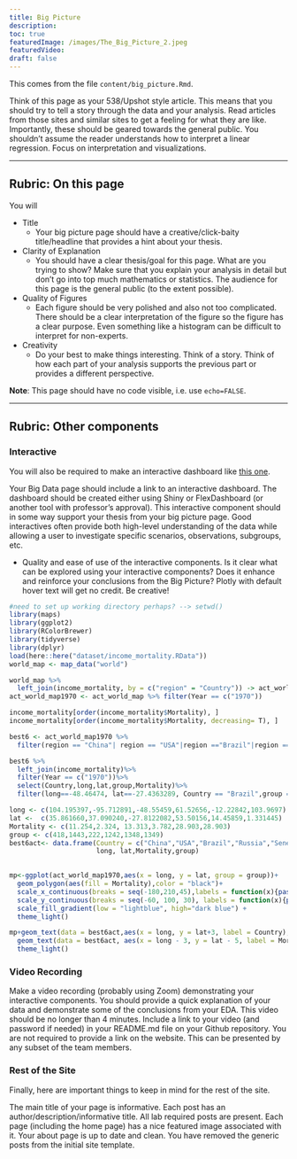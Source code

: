 ```yaml
---
title: Big Picture
description:
toc: true
featuredImage: /images/The_Big_Picture_2.jpeg
featuredVideo:
draft: false
---
```


This comes from the file `content/big_picture.Rmd`.

Think of this page as your 538/Upshot style article. This means that you should try to tell a story through the data and your analysis. Read articles from those sites and similar sites to get a feeling for what they are like. Importantly, these should be geared towards the general public. You shouldn't assume the reader understands how to interpret a linear regression. Focus on interpretation and visualizations.

---

## Rubric: On this page

You will



* Title
  * Your big picture page should have a creative/click-baity title/headline that provides a hint about your thesis.
* Clarity of Explanation
  * You should have a clear thesis/goal for this page. What are you trying to show? Make sure that you explain your analysis in detail but don't go into top much mathematics or statistics. The audience for this page is the general public (to the extent possible).
* Quality of Figures
  * Each figure should be very polished and also not too complicated. There should be a clear interpretation of the figure so the figure has a clear purpose. Even something like a histogram can be difficult to interpret for non-experts.
* Creativity
  * Do your best to make things interesting. Think of a story. Think of how each part of your analysis supports the previous part or provides a different perspective.
  
**Note**: This page should have no code visible, i.e. use `echo=FALSE`.  

---

## Rubric: Other components

### Interactive

You will also be required to make an interactive dashboard like [this one](/flex/flex.html).

Your Big Data page should include a link to an interactive dashboard. The dashboard should be created either using Shiny or FlexDashboard (or another tool with professor's approval). This interactive component should in some way support your thesis from your big picture page. Good interactives often provide both high-level understanding of the data while allowing a user to investigate specific scenarios, observations, subgroups, etc.

* Quality and ease of use of the interactive components.
Is it clear what can be explored using your interactive components?
Does it enhance and reinforce your conclusions from the Big Picture?
Plotly with default hover text will get no credit. Be creative!


```r
#need to set up working directory perhaps? --> setwd()
library(maps)
library(ggplot2)
library(RColorBrewer)
library(tidyverse)
library(dplyr)
load(here::here("dataset/income_mortality.RData"))
world_map <- map_data("world")
```

```r
world_map %>% 
  left_join(income_mortality, by = c("region" = "Country")) -> act_world_map
act_world_map1970 <- act_world_map %>% filter(Year == c("1970"))
```

```r

income_mortality[order(income_mortality$Mortality), ]
income_mortality[order(income_mortality$Mortality, decreasing= T), ]
```

```r
best6 <- act_world_map1970 %>% 
  filter(region == "China"| region == "USA"|region =="Brazil"|region =="Russia"|region =="Senegal"|region == "Singapore")

best6 %>% 
  left_join(income_mortality)%>% 
  filter(Year == c("1970"))%>%
  select(Country,long,lat,group,Mortality)%>%
  filter(long==-48.46474, lat==-27.4363289, Country == "Brazil",group == 222, Mortality == 13.313)-> best6act

```
```r
long <- c(104.195397,-95.712891,-48.55459,61.52656,-12.22842,103.9697)
lat <-  c(35.861660,37.090240,-27.8122082,53.50156,14.45859,1.331445)
Mortality <- c(11.254,2.324, 13.313,3.782,28.903,28.903)
group <- c(418,1443,222,1242,1348,1349)
best6act<- data.frame(Country = c("China","USA","Brazil","Russia","Senegal","Singapore"),
                      long, lat,Mortality,group)
 
```


```r
mp<-ggplot(act_world_map1970,aes(x = long, y = lat, group = group))+
  geom_polygon(aes(fill = Mortality),color = "black")+
  scale_x_continuous(breaks = seq(-180,210,45),labels = function(x){paste0(x,"°")})+
  scale_y_continuous(breaks = seq(-60, 100, 30), labels = function(x){paste0(x, "°")})+
  scale_fill_gradient(low = "lightblue", high="dark blue") +
  theme_light() 

```

```r
mp+geom_text(data = best6act,aes(x = long, y = lat+3, label = Country), group = group, col = 'orange')+
  geom_text(data = best6act, aes(x = long - 3, y = lat - 5, label = Mortality),col = 'red')+
  theme_light()
```
### Video Recording

Make a video recording (probably using Zoom) demonstrating your interactive components.
You should provide a quick explanation of your data and demonstrate some of the conclusions from your EDA.
This video should be no longer than 4 minutes.
Include a link to your video (and password if needed) in your README.md file on your Github repository. You are not required to provide a link on the website.
This can be presented by any subset of the team members.


### Rest of the Site

Finally, here are important things to keep in mind for the rest of the site. 

The main title of your page is informative.
Each post has an author/description/informative title.
All lab required posts are present.
Each page (including the home page) has a nice featured image associated with it.
Your about page is up to date and clean.
You have removed the generic posts from the initial site template.
